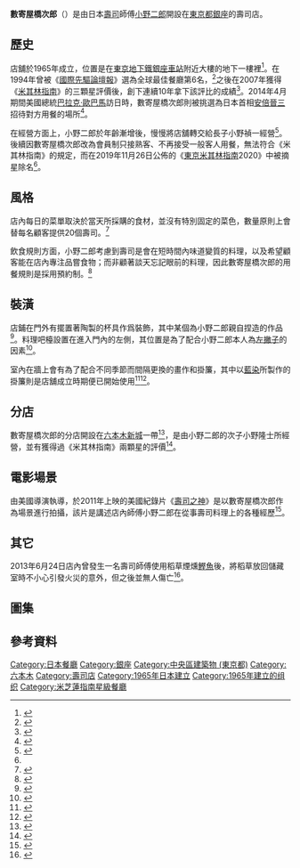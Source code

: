 {{noteTA
|1=zh-cn:米其林; zh-hk:米芝蓮; zh-mo:米芝蓮; zh-sg:米其林; zh-tw:米其林;
|2=zh-cn:贝拉克·奥巴马; zh-hk:巴拉克·奧巴馬; zh-mo:巴拉克·奧巴馬; zh-sg:贝拉克·奥巴马; zh-tw:巴拉克·歐巴馬;
|3=zh-cn:寿司之神; zh-hk:小野二郎：壽司夢; zh-mo:小野二郎：壽司夢; zh-sg:寿司之神; zh-tw:壽司之神;
}}
{{coord|35|40|21.58|N|139|45|50.54|E|region:JP|display=title}}
{{Infobox Restaurant
| name              = 數寄屋橋次郎
| logo              = Sukiyabashi Jirō(logo).png
| logo_width        = 160px
| established       = 1965年
| rating            = [[米其林指南|米其林指南]]：{{Michelinstar|3}}（於2019年11月被米芝蓮除名）<ref name="UDN">{{cite news|url=https://global.udn.com/global_vision/story/8664/4194918 |title=摘除-{米其林}-星星之後：日本「壽司之神」小野二郎的榮耀美學 |publisher=聯合新聞網 |author=陳威臣 |language=zh-tw |date=2019年11月29日 |accessdate=2019年12月2日}}</ref>
| street-address    = [[東京都|東京都]][[中央區_(東京都)|中央區]][[銀座|銀座]]4-2-15塚本總業大樓B1
| zip               = 104-0061
| country           = {{JPN}}
| seating-capacity  = 10
| reservations      = 是
| other-locations   = [[六本木新城|六本木新城]]
| website           = [http://www.sushi-jiro.jp/ 數寄屋橋次郎]
}}
'''數寄屋橋次郎'''（{{lang-ja|すきやばし次郎}}）是由日本[[壽司|壽司]]師傅[[小野二郎|小野二郎]]開設在[[東京都|東京都]][[銀座|銀座]]的壽司店。

== 歷史 ==
店舖於1965年成立，位置是在[[東京地下鐵|東京地下鐵]][[銀座站_(日本)|銀座車站]]附近大樓的地下一樓裡<ref>{{cite web |url=http://www.nikkansports.com/general/news/p-gn-tp3-20140424-1289971.html |script-title=ja:オバマ大統領「人生で一番おいしいすし」 |work=[[日刊體育|日刊體育]] |language=ja |date=2014年4月24日 |accessdate=2016年12月10日 |deadurl=yes |archiveurl=https://web.archive.org/web/20140902050049/http://www.nikkansports.com/general/news/p-gn-tp3-20140424-1289971.html |archivedate=2014年9月2日 }}</ref>。在1994年曾被《[[國際先驅論壇報|國際先驅論壇報]]》選為全球最佳餐廳第6名，<ref>{{cite web |url=http://jiro-movie.com/cast |script-title=ja:キャスト・スタッフ |work=Transformer.Inc |language=ja |accessdate=2016年12月10日 |archive-url=https://web.archive.org/web/20160126193340/http://jiro-movie.com/cast |archive-date=2016年1月26日 |dead-url=yes }}</ref>之後在2007年獲得《[[米其林指南|米其林指南]]》的三顆星評價後，創下連續10年拿下該評比的成績<ref>{{cite web |url=http://www.sankei.com/life/news/161129/lif1611290039-n1.html |script-title=ja:ラーメン店「鳴龍」が一つ星、「すきやばし次郎」など４店が１０年連続三つ星　ミシュランガイド東京２０１７発表 |work=[[產經新聞|產經新聞]] |language=ja |date=2016年11月29日 |accessdate=2016年12月10日 |archive-date=2019年11月5日 |archive-url=https://web.archive.org/web/20191105175948/https://www.sankei.com/life/news/161129/lif1611290039-n1.html |dead-url=no }}</ref>。2014年4月期間美國總統[[巴拉克·歐巴馬|巴拉克·歐巴馬]]訪日時，數寄屋橋次郎則被挑選為日本首相[[安倍晉三|安倍晉三]]招待對方用餐的場所<ref>{{cite web |url=https://news.yahoo.com/obama-opens-japan-trip-famous-sushi-restaurant-115936720--politics.html |title=Obama opens Japan trip at famous sushi restaurant |work=[[雅虎|雅虎]] |language=en |date=2014年4月23日 |accessdate=2019年12月3日 |archive-date=2020年10月21日 |archive-url=https://web.archive.org/web/20201021004549/https://news.yahoo.com/obama-opens-japan-trip-famous-sushi-restaurant-115936720--politics.html |dead-url=no }}</ref>。

在經營方面上，小野二郎於年齡漸增後，慢慢將店舖轉交給長子小野禎一經營<ref>{{cite web |url=http://style.nikkei.com/article/DGXZZO10066880Z21C16A1000000?n_cid=TPRN0016 |script-title=ja:「三十星」が４軒　ミシュランガイド東京、１０周年で |work=NIKKEI STYLE |author=渡邊智哉 |language=ja |date=2016年11月29日 |accessdate=2016年12月10日 |archive-date=2019年12月5日 |archive-url=https://web.archive.org/web/20191205221908/https://style.nikkei.com/article/DGXZZO10066880Z21C16A1000000?n_cid=TPRN0016 |dead-url=no }}</ref>。後續因數寄屋橋次郎改為會員制只接熟客、不再接受一般客人用餐，無法符合《米其林指南》的規定，而在2019年11月26日公佈的《[[東京米其林指南|東京米其林指南]]2020》中被摘星除名<ref name="UDN"/>。

== 風格 ==
店內每日的菜單取決於當天所採購的食材，並沒有特別固定的菜色，數量原則上會替每名顧客提供20個壽司。<ref>{{cite web |url=https://www.sushi-jiro.jp/%E3%81%A1%E3%82%87%E3%81%A3%E3%81%A8%E3%81%B2%E3%81%A8%E3%81%93%E3%81%A8/ |script-title=ja:「おまかせ」を食べる |work=數寄屋橋次郎 |language=ja |accessdate=2020年9月18日 |archive-date=2021年2月22日 |archive-url=https://web.archive.org/web/20210222190051/https://www.sushi-jiro.jp/%E3%81%A1%E3%82%87%E3%81%A3%E3%81%A8%E3%81%B2%E3%81%A8%E3%81%93%E3%81%A8/ |dead-url=no }}</ref>

飲食規則方面，小野二郎考慮到壽司是會在短時間內味道變質的料理，以及希望顧客能在店內專注品嘗食物；而非顧著談天忘記眼前的料理，因此數寄屋橋次郎的用餐規則是採用預約制。<ref>{{cite book |title=《巨匠的技與心：日本三大料理之神的廚藝與修練》 |publisher=[[時報文化|時報出版]] |author=小野二郎、金本兼次郎、早乙女哲哉、小松政之 |location=台灣 |isbn=978-957-136208-3  |date=2015年3月27日 |chapter=〈三秒鐘勝負見真章〉|page=24頁}}</ref>

== 裝潢 ==
店鋪在門外有擺置著陶製的杯具作爲裝飾，其中某個為小野二郎親自捏造的作品<ref>{{cite book |title=《壽司之神全技法：小野二郎的壽司聖經》 |publisher=城邦文化 |author=小野二郎 |location=台灣 |isbn=978-986-568087-9  |date=2015年2月1日 |chapter=〈第四章 簡潔肅然的空間〉|page=137頁|language=zh-tw}}</ref>。料理吧檯設置在進入門內的左側，其位置是為了配合小野二郎本人為[[左撇子|左撇子]]的因素<ref>{{cite book |title=《壽司之神全技法：小野二郎的壽司聖經》 |publisher=城邦文化 |author=小野二郎 |location=台灣 |isbn=978-986-568087-9  |date=2015年2月1日 |chapter=〈第四章 簡潔肅然的空間〉|page=131頁|language=zh-tw}}</ref>。

室內在牆上會有為了配合不同季節而間隔更換的畫作和掛簾，其中以[[藍染|藍染]]所製作的掛簾則是店舖成立時期便已開始使用<ref>{{cite book |title=《壽司之神全技法：小野二郎的壽司聖經》 |publisher=城邦文化 |author=小野二郎 |location=台灣 |isbn=978-986-568087-9  |date=2015年2月1日 |chapter=〈第四章 簡潔肅然的空間〉|page=135頁|language=zh-tw}}</ref><ref>{{cite book |title=《壽司之神全技法：小野二郎的壽司聖經》 |publisher=城邦文化 |author=小野二郎 |location=台灣 |isbn=978-986-568087-9  |date=2015年2月1日 |chapter=〈第四章 簡潔肅然的空間〉|page=138頁|language=zh-tw}}</ref>。

== 分店 ==
數寄屋橋次郎的分店開設在[[六本木新城|六本木新城]]一帶<ref>{{cite web |url=http://www.roppongihills.com/shops_restaurants/restaurants/00138.html |script-title=ja:鮨 すきやばし 次郎 |work=[[六本木新城|六本木新城]] |language=ja |accessdate=2016年12月10日 |archive-date=2020年12月4日 |archive-url=https://web.archive.org/web/20201204143909/https://www.roppongihills.com/shops_restaurants/restaurants/00138.html |dead-url=no }}</ref>，是由小野二郎的次子小野隆士所經營，並有獲得過《米其林指南》兩顆星的評價<ref>{{cite web |url=http://www.bs-tbs.co.jp/green/bn150.html |script-title=ja:寿司とゴルフに大事なこと　それは"握り"と"リズム" |work=[[TBS電視台|TBS電視台]] |language=ja |date=2013年3月2日 |accessdate=2016年12月10日 |archive-date=2019年11月15日 |archive-url=https://web.archive.org/web/20191115195015/https://www.bs-tbs.co.jp/green/bn150.html |dead-url=no }}</ref>。

== 電影場景 ==
由美國導演{{tsl|en|David Gelb|大衛·賈柏}}執導，於2011年上映的美國紀錄片《[[壽司之神|壽司之神]]》是以數寄屋橋次郎作為場景進行拍攝，該片是講述店內師傅小野二郎在從事壽司料理上的各種經歷<ref>{{cite web |url=http://travel.163.com/12/1210/16/8ICIUUQ800063KE8.html |title=走近寿司之神小野二郎 |work=网易 |language=zh-hans |date=2012年12月10日 |accessdate=2019年3月15日 |archive-date=2020年11月23日 |archive-url=https://web.archive.org/web/20201123172221/https://travel.163.com/12/1210/16/8ICIUUQ800063KE8.html |dead-url=no }}</ref>。

== 其它 ==
2013年6月24日店內曾發生一名壽司師傅使用稻草煙燻[[鰹魚|鰹魚]]後，將稻草放回儲藏室時不小心引發火災的意外，但之後並無人傷亡<ref>{{cite web |url=https://www.japantoday.com/category/national/view/fire-breaks-out-in-ginza-building-with-famous-sushi-restaurant |title=Fire breaks out in Ginza building with famous sushi restaurant |work=Japan Today |language=en |date=2013年6月24日 |accessdate=2016年12月10日 |archive-date=2016年3月4日 |archive-url=https://web.archive.org/web/20160304074124/http://www.japantoday.com/category/national/view/fire-breaks-out-in-ginza-building-with-famous-sushi-restaurant |dead-url=no }}</ref>。

== 圖集 ==
{{Gallery
 | width=220
 | height=220
 | align = center
 | File:Outside Sukiyabashi Jiro (11555554413).jpg
 | 數寄屋橋次郎本店的入口。
 | File:Inside Sukiyabashi Jiro (11557082593).jpg
 | 數寄屋橋次郎店內裡一景。
 | File:Master Sushi Chef Jiro Ono (11556998554).jpg
 | 在用餐的客人前準備捏壽司的[[小野二郎|小野二郎]]。
 | File:Barack Obama and Shinzo Abe at Sukyabashi Jiro April 2014.jpg
 | 於2014年4月小野二郎（左二）和其长子小野祯一（左一）在店内接待日本首相[[安倍晉三|安倍晉三]]（右四）和美國總統[[巴拉克·歐巴馬|巴拉克·歐巴馬]]（右三）。
}}

== 參考資料 ==
{{reflist}}

{{Authority control}}
{{DEFAULTSORT:Sukiyabashi Jirō}}

[[Category:日本餐廳|Category:日本餐廳]]
[[Category:銀座|Category:銀座]]
[[Category:中央區建築物_(東京都)|Category:中央區建築物 (東京都)]]
[[Category:六本木|Category:六本木]]
[[Category:壽司店|Category:壽司店]]
[[Category:1965年日本建立|Category:1965年日本建立]]
[[Category:1965年建立的组织|Category:1965年建立的组织]]
[[Category:米芝蓮指南星級餐廳|Category:米芝蓮指南星級餐廳]]